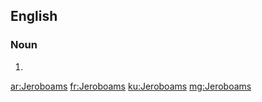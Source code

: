 ==English==

===Noun===
{{head|en|noun plural form}}

# {{plural of|Jeroboam|lang=en}}

[[ar:Jeroboams]]
[[fr:Jeroboams]]
[[ku:Jeroboams]]
[[mg:Jeroboams]]